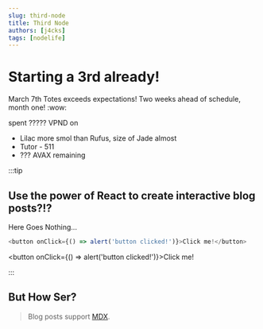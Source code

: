 ```yaml
---
slug: third-node
title: Third Node
authors: [j4cks]
tags: [nodelife]
---
```


# Starting a 3rd already!
March 7th
Totes exceeds expectations! Two weeks ahead of schedule, month one! :wow:   

spent ????? VPND on
- Lilac more smol than Rufus, size of Jade almost
- Tutor - 511
- ??? AVAX remaining



:::tip

## Use the power of React to create interactive blog posts?!?

Here Goes Nothing...
```js
<button onClick={() => alert('button clicked!')}>Click me!</button>
```

<button onClick={() => alert('button clicked!')}>Click me!</button>

:::

## But How Ser?
> Blog posts support [MDX](https://mdxjs.com/).